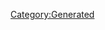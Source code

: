 {{Database/Costume/CostumeInfo
 |ID=300
 |DivaId=6
 |PrismCostumeId=40
 |Enabled=2
 |SkillId=32
 |EODICFLJAKO=False
 |AGBPBDODKBK=1
 |HMCOGDICFNB=1
 |LevelMax=0
 |HGBJODBCJDA=0
 |EGLDFPILJLG=1
 |GLEEPAFMPLO=False
 |IIELLEPEEFH=6300
}}
[[Category:Generated]]
